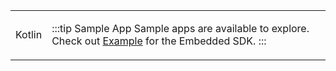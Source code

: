 

<table className={styles.logoTable}>
<tr className={styles.logoTr}>
<td className={styles.logoTdLeft}>

<LogoKotlin/>

Kotlin

</td>
<td className={styles.logoTdRight}>

:::tip Sample App
Sample apps are available to explore. Check out [Example](https://github.com/gobeyondidentity/bi-sdk-android/tree/main/app) for the Embedded SDK.
:::

</td>
</tr>
</table>
